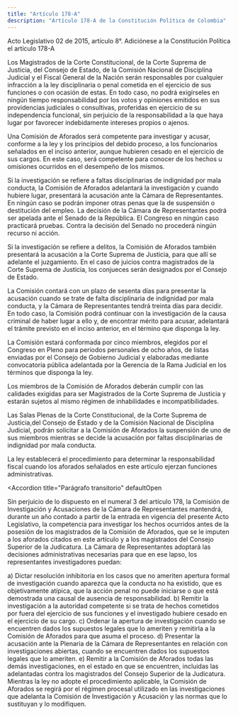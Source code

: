 ```yaml
---
title: "Artículo 178-A"
description: "Artículo 178-A de la Constitución Política de Colombia"
---
```


<Warning>Acto Legislativo 02 de 2015, artículo 8°. Adiciónese a la Constitución Política el artículo 178-A </Warning>

Los Magistrados de la Corte Constitucional, de la Corte Suprema de Justicia, del Consejo de Estado, de la Comisión Nacional de Disciplina Judicial y el Fiscal General de la Nación serán responsables por cualquier infracción a la ley disciplinaria o penal cometida en el ejercicio de sus funciones o con ocasión de estas. En todo caso, no podrá exigírseles en ningún tiempo responsabilidad por los votos y opiniones emitidos en sus providencias judiciales o consultivas, proferidas en ejercicio de su independencia funcional, sin perjuicio de la responsabilidad a la que haya lugar por favorecer indebidamente intereses propios o ajenos.

Una Comisión de Aforados será competente para investigar y acusar, conforme a la ley y los principios del debido proceso, a los funcionarios señalados en el inciso anterior, aunque hubieren cesado en el ejercicio de sus cargos. En este caso, será competente para conocer de los hechos u omisiones ocurridos en el desempeño de los mismos.

Si la investigación se refiere a faltas disciplinarias de indignidad por mala conducta, la Comisión de Aforados adelantará la investigación y cuando hubiere lugar, presentará la acusación ante la Cámara de Representantes. En ningún caso se podrán imponer otras penas que la de suspensión o destitución del empleo. La decisión de la Cámara de Representantes podrá ser apelada ante el Senado de la República. El Congreso en ningún caso practicará pruebas. Contra la decisión del Senado no procederá ningún recurso ni acción.

Si la investigación se refiere a delitos, la Comisión de Aforados también presentará la acusación a la Corte Suprema de Justicia, para que allí se adelante el juzgamiento. En el caso de juicios contra magistrados de la Corte Suprema de Justicia, los conjueces serán designados por el Consejo de Estado.

La Comisión contará con un plazo de sesenta días para presentar la acusación cuando se trate de falta disciplinaria de indignidad por mala conducta, y la Cámara de Representantes tendrá treinta días para decidir. En todo caso, la Comisión podrá continuar con la investigación de la causa criminal de haber lugar a ello y, de encontrar mérito para acusar, adelantará el trámite previsto en el inciso anterior, en el término que disponga la ley.

La Comisión estará conformada por cinco miembros, elegidos por el Congreso en Pleno para periodos personales de ocho años, de listas enviadas por el Consejo de Gobierno Judicial y elaboradas mediante convocatoria pública adelantada por la Gerencia de la Rama Judicial en los términos que disponga la ley.

Los miembros de la Comisión de Aforados deberán cumplir con las calidades exigidas para ser Magistrados de la Corte Suprema de Justicia y estarán sujetos al mismo régimen de inhabilidades e incompatibilidades.

Las Salas Plenas de la Corte Constitucional, de la Corte Suprema de Justicia,del Consejo de Estado y de la Comisión Nacional de Disciplina Judicial, podrán solicitar a la Comisión de Aforados la suspensión de uno de sus miembros mientras se decide la acusación por faltas disciplinarias de indignidad por mala conducta.

La ley establecerá el procedimiento para determinar la responsabilidad fiscal cuando los aforados señalados en este artículo ejerzan funciones administrativas.

<Accordion
    title="Parágrafo transitorio"
    defaultOpen
>
Sin perjuicio de lo dispuesto en el numeral 3 del artículo 178, la Comisión de Investigación y Acusaciones de la Cámara de Representantes mantendrá, durante un año contado a partir de la entrada en vigencia del presente Acto Legislativo, la competencia para investigar los hechos ocurridos antes de la posesión de los magistrados de la Comisión de Aforados, que se le imputen a los aforados citados en este artículo y a los magistrados del Consejo Superior de la Judicatura. La Cámara de Representantes adoptará las decisiones administrativas necesarias para que en ese lapso, los representantes investigadores puedan:

a) Dictar resolución inhibitoria en los casos que no ameriten apertura formal de investigación cuando aparezca que la conducta no ha existido, que es objetivamente atípica, que la acción penal no puede iniciarse o que está demostrada una causal de ausencia de responsabilidad.
b) Remitir la investigación a la autoridad competente si se trata de hechos cometidos por fuera del ejercicio de sus funciones y el investigado hubiere cesado en el ejercicio de su cargo.
c) Ordenar la apertura de investigación cuando se encuentren dados los supuestos legales que lo ameriten y remitirla a la Comisión de Aforados para que asuma el proceso.
d) Presentar la acusación ante la Plenaria de la Cámara de Representantes en relación con investigaciones abiertas, cuando se encuentren dados los supuestos legales que lo ameriten.
e) Remitir a la Comisión de Aforados todas las demás investigaciones, en el estado en que se encuentren, incluidas las adelantadas contra los magistrados del Consejo Superior de la Judicatura. Mientras la ley no adopte el procedimiento aplicable, la Comisión de Aforados se regirá por el régimen procesal utilizado en las investigaciones que adelanta la Comisión de  Investigación y Acusación y las normas que lo sustituyan y lo modifiquen.
</Accordion>

